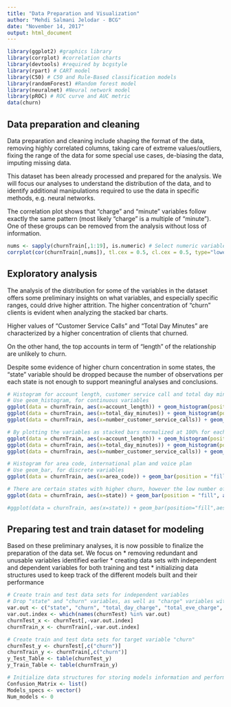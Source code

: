 ---
title: "Data Preparation and Visualization"
author: "Mehdi Salmani Jelodar - BCG"
date: "November 14, 2017"
output: html_document
---

```{r echo=FALSE, warning=FALSE, message=FALSE}
library(ggplot2) #graphics library
library(corrplot) #correlation charts
library(devtools) #required by bcgstyle
library(rpart) # CART model
library(C50) # C50 and Rule-Based classification models
library(randomForest) #Random forest model
library(neuralnet) #Neural network model
library(pROC) # ROC curve and AUC metric
data(churn)
```


## Data preparation and cleaning

Data preparation and cleaning include shaping the format of the data, removing highly correlated columns, taking care of extreme values/outliers, fixing the range of the data for some special use cases, de-biasing the data, imputing missing data.

This dataset has been already processed and prepared for the analysis. We will focus our analyses to understand the distribution of the data, and to identify additional manipulations required to use the data in specific methods, e.g. neural networks.

The correlation plot shows that "charge" and "minute" variables follow exactly the same pattern (most likely "charge" is a multiple of "minute"). One of these groups can be removed from the analysis without loss of information.

```{r}
nums <- sapply(churnTrain[,1:19], is.numeric) # Select numeric variables for correlation plot mapping
corrplot(cor(churnTrain[,nums]), tl.cex = 0.5, cl.cex = 0.5, type="lower")
```


## Exploratory analysis

The analysis of the distribution for some of the variables in the dataset offers some preliminary insights on what variables, and especially specific ranges, could drive higher attrition. The higher concentration of "churn" clients is evident when analyzing the stacked bar charts. 

Higher values of "Customer Service Calls" and "Total Day Minutes" are characterized by a higher concentration of clients that churned.

On the other hand, the top accounts in term of "length" of the relationship are unlikely to churn.

Despite some evidence of higher churn concentration in some states, the "state" variable should be dropped because the number of observations per each state is not enough to support meaningful analyses and conclusions.

```{r}
# Histogram for account length, customer service call and total day minutes
# Use geom_histogram, for continuous variables
ggplot(data = churnTrain, aes(x=account_length)) + geom_histogram(position = "fill", binwidth = 10, aes(fill=churn)) + labs(title = "Account Length Distribution Frequency", x = "Account Length", y = "Frequency")
ggplot(data = churnTrain, aes(x=total_day_minutes)) + geom_histogram(position = "fill", binwidth = 10, aes(fill=churn)) + labs(title = "Total Day Minutes Distribution Frequency", x = "Total Day Minutes", y = "Frequency")
ggplot(data = churnTrain, aes(x=number_customer_service_calls)) + geom_histogram(position = "fill", binwidth = 1, aes(fill=churn)) + labs(title = "Customer Service Calls Distribution Frequency", x = "Customer Service Calls", y = "Frequency")

# By plotting the variables as stacked bars normalized at 100% for each bin, we can see interesting patterns emerging
ggplot(data = churnTrain, aes(x=account_length)) + geom_histogram(position = "fill", binwidth = 10, aes(fill=churn)) + labs(title = "Account Length Distribution Frequency", x = "Account Length", y = "Frequency")
ggplot(data = churnTrain, aes(x=total_day_minutes)) + geom_histogram(position = "fill",binwidth = 10, aes(fill=churn)) + labs(title = "Total Day Minutes Distribution Frequency", x = "Total Day Minutes", y = "Frequency")
ggplot(data = churnTrain, aes(x=number_customer_service_calls)) + geom_histogram(position = "fill",binwidth = 1, aes(fill=churn)) + labs(title = "Customer Service Calls Distribution Frequency", x = "Customer Service Calls", y = "Frequency")

# Histogram for area code, international plan and voice plan
# Use geom_bar, for discrete variables
ggplot(data = churnTrain, aes(x=area_code)) + geom_bar(position = "fill", aes(fill=churn)) + labs(title = "Area Code Distribution Frequency", x = "Area Code", y = "Frequency")

# There are certain states with higher churn, however the low number of observations per state suggests that this variable should be removed
ggplot(data = churnTrain, aes(x=state)) + geom_bar(position = "fill", aes(fill=churn)) + labs(title = "State Distribution Frequency", x = "State", y = "Frequency")+ theme(text = element_text(size=8),axis.text.x = element_text(angle=90, vjust=1))

```
```{r echo=FALSE,eval=FALSE}
#ggplot(data = churnTrain, aes(x=state)) + geom_bar(position="fill",aes(fill=churn)) + labs(title = "State Distribution Frequency", x = #"State", y = "Frequency")+ theme(text = element_text(size=8),axis.text.x = element_text(angle=90, vjust=1))
```


## Preparing test and train dataset for modeling 
Based on these preliminary analyses, it is now possible to finalize the preparation of the data set. We focus on 
* removing redundant and unusable variables identified earlier
* creating data sets with independent and dependent variables for both training and test
* initializing data structures used to keep track of the different models built and their performance

```{r}
# Create train and test data sets for independent variables
# Drop "state" and "churn" variables, as well as "charge" variables with perfect positive correlation
var.out <- c("state", "churn", "total_day_charge", "total_eve_charge",  "total_night_charge",  "total_intl_charge")
var.out.index <- which(names(churnTest) %in% var.out)
churnTest_x <- churnTest[,-var.out.index]
churnTrain_x <- churnTrain[,-var.out.index]

# Create train and test data sets for target variable "churn"
churnTest_y <- churnTest[,c("churn")]
churnTrain_y <- churnTrain[,c("churn")]
y_Test_Table <- table(churnTest_y)
y_Train_Table <- table(churnTrain_y)

# Initialize data structures for storing models information and performance
Confusion_Matrix <- list()
Models_specs <- vector()
Num_models <- 0
```

